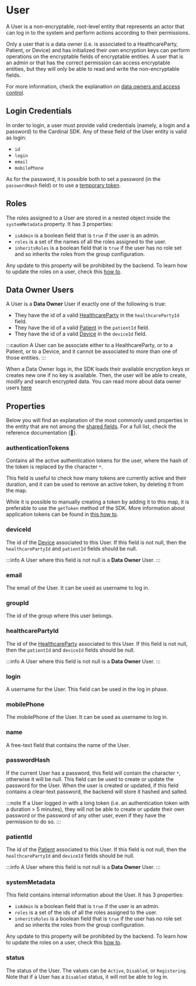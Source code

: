 # User

A User is a non-encryptable, root-level entity that represents an actor that can log in to the system and perform actions
according to their permissions.

Only a user that is a data owner (i.e. is associated to a HealthcareParty, Patient, or Device) and has initialized their
own encryption keys can perform operations on the encryptable fields of encryptable entities. A user that is an admin or
that has the correct permission can access encryptable entities, but they will only be able to read and write the
non-encryptable fields.

For more information, check the explanation on [data owners and access control](/explanations/end-to-end-encryption/data-owners-and-access-control).

## Login Credentials
In order to login, a user must provide valid credentials (namely, a login and a password) to the Cardinal SDK.
Any of these field of the User entity is valid as login:
- `id`
- `login`
- `email`
- `mobilePhone`

As for the password, it is possible both to set a password (in the `passwordHash` field) or to use a [temporary token](/how-to/remember-me).

## Roles
The roles assigned to a User are stored in a nested object inside the `systemMetadata` property. It has 3 properties:

- `isAdmin` is a boolean field that is `true` if the user is an admin.
- `roles` is a set of the names of all the roles assigned to the user.
- `inheritsRoles` is a boolean field that is `true` if the user has no role set and so inherits the roles from the group
configuration.

Any update to this property will be prohibited by the backend. To learn how to update the roles on a user, check this [how to](/how-to/define-user-roles).

## Data Owner Users
A User is a **Data Owner** User if exactly one of the following is true:

- They have the id of a valid [HealthcareParty](/explanations/data-model/healthcareparty) in the `healthcarePartyId` field.
- They have the id of a valid [Patient](/explanations/data-model/patient) in the `patientId` field.
- They have the id of a valid [Device](/explanations/data-model/device) in the `deviceId` field.

:::caution
A User can be associate either to a HealthcareParty, or to a Patient, or to a Device, and it cannot be associated to
more than one of those entities.
:::

When a Data Owner logs in, the SDK loads their available encryption keys or creates new one if no key is available.
Then, the user will be able to create, modify and search encrypted data. You can read more about data owner users [here](/explanations/end-to-end-encryption/data-owners-and-access-control)

## Properties

Below you will find an explanation of the most commonly used properties in the entity that are not among the
[shared fields](/explanations/data-model/#shared-fields). For a full list, check the reference documentation (:construction:).

### authenticationTokens
Contains all the active authentication tokens for the user, where the hash of the token is replaced by the character
`*`.

This field is useful to check how many tokens are currently active and their duration, and it can be used to remove an
active token, by deleting it from the map.

While it is possible to manually creating a token by adding it to this map, it is preferable to use the `getToken` method
of the SDK. More information about application tokens can be found in [this how to](/how-to/remember-me).

### deviceId
The id of the [Device](/explanations/data-model/device) associated to this User. If this field is not null,
then the `healthcarePartyId` and `patientId` fields should be null.

:::info
A User where this field is not null is a **Data Owner** User.
:::

### email
The email of the User. It can be used as username to log in.

### groupId
The id of the group where this user belongs.

### healthcarePartyId
The id of the [HealthcareParty](/explanations/data-model/healthcareparty) associated to this User. If this field
is not null, then the `patientId` and `deviceId` fields should be null.

:::info
A User where this field is not null is a **Data Owner** User.
:::

### login
A username for the User. This field can be used in the log in phase.

### mobilePhone
The mobilePhone of the User. It can be used as username to log in.

### name
A free-text field that contains the name of the User.

### passwordHash
If the current User has a password, this field will contain the character `*`, otherwise it will be null.
This field can be used to create or update the password for the User. When the user is created or updated, if this field
contains a clear-text password, the backend will store it hashed and salted.

:::note
If a User logged in with a long token (i.e. an authentication token with a duration > 5 minutes), they will not be able
to create or update their own password or the password of any other user, even if they have the permission to do so.
:::

### patientId
The id of the [Patient](/explanations/data-model/patient) associated to this User. If this field is not null,
then the `healthcarePartyId` and `deviceId` fields should be null.

:::info
A User where this field is not null is a **Data Owner** User.
:::

### systemMetadata
This field contains internal information about the User. It has 3 properties:

- `isAdmin` is a boolean field that is `true` if the user is an admin.
- `roles` is a set of the ids of all the roles assigned to the user.
- `inheritsRoles` is a boolean field that is `true` if the user has no role set and so inherits the roles from the group
  configuration.

Any update to this property will be prohibited by the backend. To learn how to update the roles on a user, check this [how to](/how-to/define-user-roles).

### status
The status of the User. The values can be `Active`, `Disabled`, or `Registering`. Note that if a User has a `Disabled`
status, it will not be able to log in.
